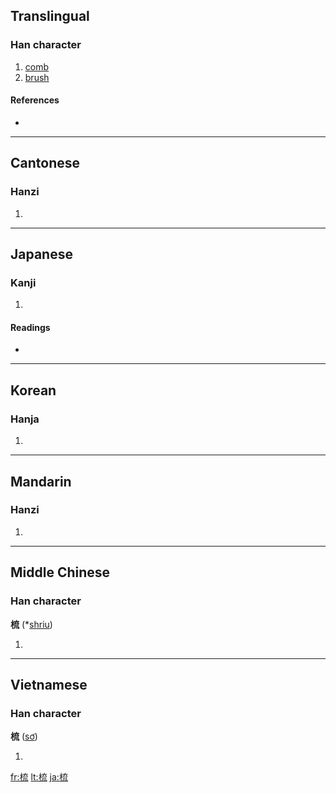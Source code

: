 ==Translingual==

===Han character===
{{Han char|rn=75|rad=木|as=07|sn=11|four=4091<sub>3</sub>|canj=木卜戈山 (DYIU)}}

# [[comb]]
# [[brush]]

====References====
* {{Han ref|kx=0531.070|dkj=14886|dj=0919.080|hdz=21219.060|uh=68B3|ud=26803|bh=AEDE|bd=44766}}

----

==Cantonese==

===Hanzi===
{{yue-hanzi|jyut=|y=so1}}

# {{defn|Cantonese}}

----

==Japanese==

===Kanji===
{{ja-kanji|grade=|rs=木07}}

# {{defn|Japanese}}

====Readings====
* {{ja-readings|on=[[そ]] (so)|kun=[[くしけずる]] (kushikezuru), [[すく]] (suku)}}

----

==Korean==

===Hanja===
{{ko-hanja|hangeul=소|eumhun=|rv=so|mr=so|y=so}}

# {{defn|Korean}}

----

==Mandarin==

===Hanzi===
{{cmn-hanzi|pin=[[shū]] ([[shu1]])|wg=shu<sup>1</sup>}}

# {{defn|Mandarin}}

----

==Middle Chinese==

===Han character===
'''梳''' (*[[shriu]])<!--Note: the asterisk indicates that this character appears in the Tang Dynasty corpus of literature more than four times-->

# {{defn|Middle Chinese}}

----

==Vietnamese==

===Han character===
'''梳''' ([[sơ]])

# {{defn|Vietnamese}}

[[fr:梳]]
[[lt:梳]]
[[ja:梳]]